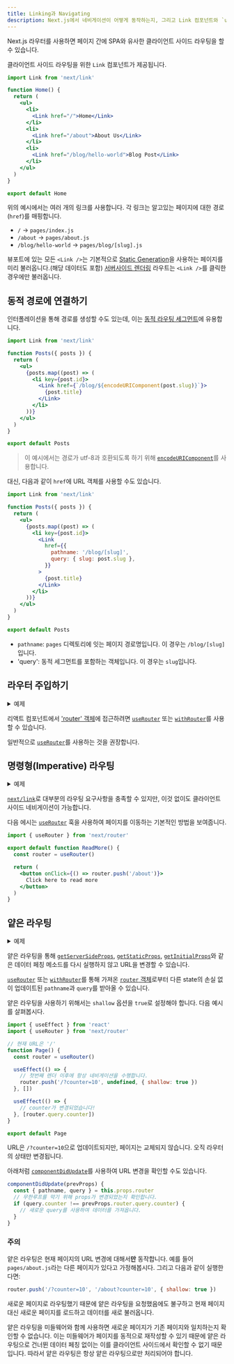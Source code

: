 ```yaml
---
title: Linking과 Navigating
description: Next.js에서 네비게이션이 어떻게 동작하는지, 그리고 Link 컴포넌트와 `useRouter` 훅을 어떻게 사용하는지 알아봅시다.
---
```


Next.js 라우터를 사용하면 페이지 간에 SPA와 유사한 클라이언트 사이드 라우팅을 할 수 있습니다.

클라이언트 사이드 라우팅을 위한 `Link` 컴포넌트가 제공됩니다.

```jsx
import Link from 'next/link'

function Home() {
  return (
    <ul>
      <li>
        <Link href="/">Home</Link>
      </li>
      <li>
        <Link href="/about">About Us</Link>
      </li>
      <li>
        <Link href="/blog/hello-world">Blog Post</Link>
      </li>
    </ul>
  )
}

export default Home
```

위의 예시에서는 여러 개의 링크를 사용합니다. 각 링크는 알고있는 페이지에 대한 경로(`href`)를 매핑합니다.

- `/` → `pages/index.js`
- `/about` → `pages/about.js`
- `/blog/hello-world` → `pages/blog/[slug].js`

뷰포트에 있는 모든 `<Link />`는 기본적으로 [Static Generation](/docs/03-pages/01-building-your-application/03-data-fetching/01-get-static-props.mdx)을 사용하는 페이지를 미리 불러옵니다.(해당 데이터도 포함) [서버사이드 렌더링](/docs/03-pages/01-building-your-application/03-data-fetching/03-get-server-side-props.mdx) 라우트는 `<Link />`를 클릭한 경우에만 불러옵니다.

## 동적 경로에 연결하기

인터폴레이션을 통해 경로를 생성할 수도 있는데, 이는 [동적 라우팅 세그먼트](/docs/03-pages/01-building-your-application/01-routing/02-dynamic-routes.mdx)에 유용합니다.

```jsx
import Link from 'next/link'

function Posts({ posts }) {
  return (
    <ul>
      {posts.map((post) => (
        <li key={post.id}>
          <Link href={`/blog/${encodeURIComponent(post.slug)}`}>
            {post.title}
          </Link>
        </li>
      ))}
    </ul>
  )
}

export default Posts
```

> 이 예시에서는 경로가 utf-8과 호환되도록 하기 위해 [`encodeURIComponent`](https://developer.mozilla.org/en-US/docs/Web/JavaScript/Reference/Global_Objects/encodeURIComponent)를 사용합니다.

대신, 다음과 같이 `href`에 URL 객체를 사용할 수도 있습니다.

```jsx
import Link from 'next/link'

function Posts({ posts }) {
  return (
    <ul>
      {posts.map((post) => (
        <li key={post.id}>
          <Link
            href={{
              pathname: '/blog/[slug]',
              query: { slug: post.slug },
            }}
          >
            {post.title}
          </Link>
        </li>
      ))}
    </ul>
  )
}

export default Posts
```

- `pathname`: `pages` 디렉토리에 잇는 페이지 경로명입니다. 이 경우는 `/blog/[slug]`입니다.
- 'query': 동적 세그먼트를 포함하는 객체입니다. 이 경우는 `slug`입니다.

## 라우터 주입하기

<details>
  <summary>예제</summary>

- [Dynamic Routing](https://github.com/vercel/next.js/tree/canary/examples/dynamic-routing)

</details>

리액트 컴포넌트에서 ['router' 객체](/docs/03-pages/02-api-reference/02-functions/use-router.mdx#router-object)에 접근하려면 [`useRouter`](/docs/03-pages/02-api-reference/02-functions/use-router.mdx) 또는 [`withRouter`](/docs/03-pages/02-api-reference/02-functions/use-router.mdx#withrouter)를 사용할 수 있습니다.

일반적으로 [`useRouter`](/docs/03-pages/02-api-reference/02-functions/use-router.mdx)를 사용하는 것을 권장합니다.

## 명령형(Imperative) 라우팅

<details>
  <summary>예제</summary>

- [Using Router](https://github.com/vercel/next.js/tree/canary/examples/using-router)

</details>

[`next/link`](/docs/03-pages/02-api-reference/01-components/link.mdx)로 대부분의 라우팅 요구사항을 충족할 수 있지만, 이것 없이도 클라이언트 사이드 네비게이션이 가능합니다.

다음 에시는 [`useRouter`](/docs/03-pages/02-api-reference/02-functions/use-router.mdx) 훅을 사용하여 페이지를 이동하는 기본적인 방법을 보여줍니다.

```jsx
import { useRouter } from 'next/router'

export default function ReadMore() {
  const router = useRouter()

  return (
    <button onClick={() => router.push('/about')}>
      Click here to read more
    </button>
  )
}
```

## 얕은 라우팅

<details>
  <summary>예제</summary>

- [Shallow Routing](https://github.com/vercel/next.js/tree/canary/examples/with-shallow-routing)

</details>

얕은 라우팅을 통해 [`getServerSideProps`](/docs/03-pages/01-building-your-application/03-data-fetching/03-get-server-side-props.mdx), [`getStaticProps`](/docs/03-pages/01-building-your-application/03-data-fetching/01-get-static-props.mdx), [`getInitialProps`](/docs/03-pages/02-api-reference/data-fetching/getInitialProps.mdx)와 같은 데이터 페칭 메소드를 다시 실행하지 않고 URL을 변경할 수 있습니다.

[`useRouter`](/docs/03-pages/02-api-reference/02-functions/use-router.mdx) 또는 [`withRouter`](/docs/03-pages/02-api-reference/02-functions/use-router.mdx#withRouter)를 통해 가져온 [`router` 객체](/docs/03-pages/02-api-reference/02-functions/use-router.mdx#router-object)로부터 다른 state의 손실 없이 업데이트된 `pathname`과 `query`를 받아올 수 있습니다.

얕은 라우팅을 사용하기 위해서는 `shallow` 옵션을 `true`로 설정해야 합니다. 다음 예시를 살펴봅시다.

```jsx
import { useEffect } from 'react'
import { useRouter } from 'next/router'

// 현재 URL은 '/'
function Page() {
  const router = useRouter()

  useEffect(() => {
    // 첫번째 렌더 이후에 항상 네비게이션을 수행합니다.
    router.push('/?counter=10', undefined, { shallow: true })
  }, [])

  useEffect(() => {
    // counter가 변경되었습니다!
  }, [router.query.counter])
}

export default Page
```

URL은 `/?counter=10`으로 업데이트되지만, 페이지는 교체되지 않습니다. 오직 라우터의 상태만 변경됩니다.

아래처럼 [`componentDidUpdate`](https://react.dev/reference/react/Component#componentdidupdate)를 사용하여 URL 변경을 확인할 수도 있습니다.

```jsx
componentDidUpdate(prevProps) {
  const { pathname, query } = this.props.router
  // 무한루프를 막기 위해 props가 변경되었는지 확인합니다.
  if (query.counter !== prevProps.router.query.counter) {
    // 새로운 query를 사용하여 데이터를 가져옵니다.
  }
}
```

### 주의

얕은 라우팅은 현재 페이지의 URL 변경에 대해서**만** 동작합니다. 예를 들어 `pages/about.js`라는 다른 페이지가 있다고 가정해봅시다. 그리고 다음과 같이 실행한다면:

```js
router.push('/?counter=10', '/about?counter=10', { shallow: true })
```

새로운 페이지로 라우팅했기 때문에 얕은 라우팅을 요청했음에도 불구하고 현재 페이지 대신 새로운 페이지를 로드하고 데이터를 새로 불러옵니다.

얕은 라우팅을 미들웨어와 함께 사용하면 새로운 페이지가 기존 페이지와 일치하는지 확인할 수 없습니다. 이는 미들웨어가 페이지를 동적으로 재작성할 수 있기 때문에 얕은 라우팅으로 건너뛴 데이터 페칭 없이는 이를 클라이언트 사이드에서 확인할 수 없기 때문입니다. 따라서 얕은 라우팅은 항상 얕은 라우팅으로만 처리되어야 합니다.
